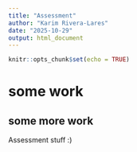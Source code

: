 ```yaml
---
title: "Assessment"
author: "Karim Rivera-Lares"
date: "2025-10-29"
output: html_document
---
```


```r
knitr::opts_chunk$set(echo = TRUE)
```

# some work

## some more work

Assessment stuff :)
